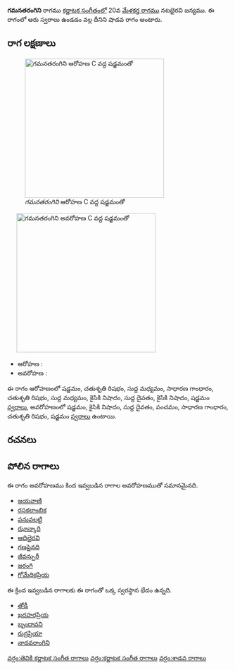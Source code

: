{{Infobox ragam
	| name          	= గమనతరంగిని
	| synonym	    	= 
	| mela          	= 
	| chakra        	= 
	| janaka        	= 
	| type          	= శాడవ
	| arohanam      	= {{svaraC|S|R2|M1|G2|R2|M1|N2|D1|N2|S'}} 
	| avarohanam    	= {{svaraC|S'|N2|D1|P|G2|R2|S}}
	| jeeva         	=
	| chhaya        	=
	| nyasa         	=
	| vishesha      	= 
	| equivalent  		= 
}}
{{కర్ణాటక సంగీత రాగాలు}}
'''గమనతరంగిని''' రాగము [[కర్ణాటక సంగీతం]]లో 20వ [[మేళకర్త రాగము]] నటభైరవి జన్యము.  ఈ రాగంలో ఆరు స్వరాలు ఉండడం వల్ల దీనిని షాడవ రాగం అంటారు.


==రాగ లక్షణాలు==
[[Image:gamanatarangini_ar_kb2wiki.png|thumb|right|316px|''గమనతరంగిని'' ఆరోహణ C వద్ద షడ్జమంతో]]
	[[Image:gamanatarangini_av_kb2wiki.png|thumb|right|316px|''గమనతరంగిని'' అవరోహణ C వద్ద షడ్జమంతో]]

* ఆరోహణ : {{svaraC|S|R2|M1|G2|R2|M1|N2|D1|N2|S'}} 
* అవరోహణ : {{svaraC|S'|N2|D1|P|G2|R2|S}}

ఈ రాగం ఆరోహణంలో షడ్జమం, చతుశృతి రిషభం, సుద్ద మధ్యమం, సాధారణ  గాంధారం, చతుశృతి రిషభం, సుద్ద మధ్యమం, కైసికి నిషాదం, సుద్ద దైవతం, కైసికి నిషాదం, షడ్జమం [[స్వరాలు]], అవరోహణంలో షడ్జమం, కైసికి నిషాదం, సుద్ద దైవతం, పంచమం, సాధారణ  గాంధారం, చతుశృతి రిషభం, షడ్జమం [[స్వరాలు]] ఉంటాయి.

==రచనలు==



==పోలిన రాగాలు==
ఈ రాగం అవరోహణము కింద ఇవ్వబడిన రాగాల అవరోహణముతో సమానమైనది.
* [[జయవాణి]]
* [[రసకలాంబిక]]
* [[పనువలట్టి]]
* [[ఝాన్కారి]]
* [[ఆదిభైరవి]]
* [[గణపైనది]]
* [[ జీవన్పురీ]]
* [[జరంగి]]
* [[గోమేధికప్రియ]]

ఈ క్రింద ఇవ్వబడిన రాగాలకు ఈ రాగంతో ఒక్క స్వరస్థాన భేదం ఉన్నది.
* [[తోడీ]]
* [[ఖరహరప్రియ]]
* [[బృందావని]]
* [[రుద్రప్రియా]]
* [[నాదవరాంగిని]]



[[వర్గం:తెవికి కర్ణాటక సంగీత రాగాలు]]
[[వర్గం:కర్ణాటక సంగీత రాగాలు]]
[[వర్గం:శాడవ రాగాలు]]